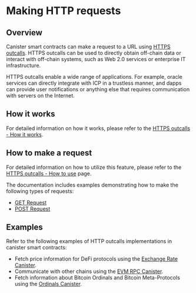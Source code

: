 # Making HTTP requests

## Overview 

Canister smart contracts can make a request to a URL using [HTTPS outcalls](https://internetcomputer.org/https-outcalls). HTTPS outcalls can be used to directly obtain off-chain data or interact with off-chain systems, such as Web 2.0 services or enterprise IT infrastructure.

HTTPS outcalls enable a wide range of applications. For example, oracle services can directly integrate with ICP in a trustless manner, and dapps can provide user notifications or anything else that requires communication with servers on the Internet.

## How it works

For detailed information on how it works, please refer to the [HTTPS outcalls - How it works](/docs/current/references/https-outcalls-how-it-works).

## How to make a request

For detailed information on how to utilize this feature, please refer to the [HTTPS outcalls - How to use](/docs/current/developer-docs/web-apps/on-chain-backend/https-outcalls/https-outcalls-how-to-use) page.

The documentation includes examples demonstrating how to make the following types of requests:
- [GET Request](/docs/current/developer-docs/web-apps/on-chain-backend/https-outcalls/https-outcalls-get)
- [POST Request](/docs/current/developer-docs/web-apps/on-chain-backend/https-outcalls/https-outcalls-post)

## Examples

Refer to the following examples of HTTP outcalls implementations in canister smart contracts:

- Fetch price information for DeFi protocols using the [Exchange Rate Canister](https://github.com/dfinity/exchange-rate-canister).
- Communicate with other chains using the [EVM RPC Canister](https://github.com/internet-computer-protocol/evm-rpc-canister).
- Fetch information about Bitcoin Ordinals and Bitcoin Meta-Protocols using the [Ordinals Canister](https://github.com/sardariuss/ordinals_canister).
